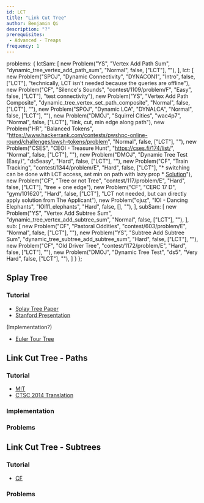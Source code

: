 ```yaml
---
id: LCT
title: "Link Cut Tree"
author: Benjamin Qi
description: "?"
prerequisites:
 - Advanced - Treaps
frequency: 1
---
```



  problems: {
    lctSam: [
      new Problem("YS", "Vertex Add Path Sum", "dynamic_tree_vertex_add_path_sum", "Normal", false, ["LCT"], ""),
    ],
    lct: [
      new Problem("SPOJ", "Dynamic Connectivity", "DYNACON1", "Intro", false, ["LCT"], "technically, LCT isn't needed because the queries are offline"),
      new Problem("CF", "Silence's Sounds", "contest/1109/problem/F", "Easy", false, ["LCT"], "test connectivity"),
      new Problem("YS", "Vertex Add Path Composite", "dynamic_tree_vertex_set_path_composite", "Normal", false, ["LCT"], ""),
      new Problem("SPOJ", "Dynamic LCA", "DYNALCA", "Normal", false, ["LCT"], ""),
      new Problem("DMOJ", "Squirrel Cities", "wac4p7", "Normal", false, ["LCT"], "link, cut, min edge along path"),
      new Problem("HR", "Balanced Tokens", "https://www.hackerrank.com/contests/pwshpc-online-round/challenges/pwsh-tokens/problem", "Normal", false, ["LCT"], ""),
      new Problem("CSES", "CEOI - Treasure Hunt", "https://cses.fi/174/list/", "Normal", false, ["LCT"], ""),
      new Problem("DMOJ", "Dynamic Tree Test (Easy)", "ds5easy", "Hard", false, ["LCT"], ""),
      new Problem("CF", "Train Tracking", "contest/1344/problem/E", "Hard", false, ["LCT"], "* switching can be done with LCT access, set min on path with lazy prop  * [Solution](https://codeforces.com/contest/1344/submission/79212522)"),
      new Problem("CF", "Tree or not Tree", "contest/117/problem/E", "Hard", false, ["LCT"], "tree + one edge"),
      new Problem("CF", "CERC 17 D", "gym/101620", "Hard", false, ["LCT"], "LCT not needed, but can directly apply solution from The Applicant"),
      new Problem("ojuz", "IOI - Dancing Elephants", "IOI11_elephants", "Hard", false, [], ""),
    ],
    subSam: [
      new Problem("YS", "Vertex Add Subtree Sum", "dynamic_tree_vertex_add_subtree_sum", "Normal", false, ["LCT"], ""),
    ],
    sub: [
      new Problem("CF", "Pastoral Oddities", "contest/603/problem/E", "Normal", false, ["LCT"], ""),
      new Problem("YS", "Subtree Add Subtree Sum", "dynamic_tree_subtree_add_subtree_sum", "Hard", false, ["LCT"], ""),
      new Problem("CF", "Old Driver Tree", "contest/1172/problem/E", "Hard", false, ["LCT"], ""),
      new Problem("DMOJ", "Dynamic Tree Test", "ds5", "Very Hard", false, ["LCT"], ""),
    ]
  }
};

## Splay Tree

### Tutorial

  - [Splay Tree Paper](https://www.cs.cmu.edu/~sleator/papers/self-adjusting.pdf)
  - [Stanford Presentation](https://web.stanford.edu/class/archive/cs/cs166/cs166.1146/lectures/08/Slides08.pdf)

(Implementation?)

  - [Euler Tour Tree](https://codeforces.com/blog/entry/18369)
  
## Link Cut Tree - Paths

<Problems problems={metadata.problems.lctSam} />

### Tutorial

  - [MIT](http://courses.csail.mit.edu/6.851/spring12/scribe/L19.pdf)
  - [CTSC 2014 Translation](https://www.overleaf.com/read/zbbwngftkrkx?fbclid=IwAR1VJmGscfSZJHejVqU5_2Nlm8-R09pFlU7PpEg_i3CXEd0Qw-dzliSn5RI)

### Implementation

### Problems

<Problems problems={metadata.problems.lct} />

<!-- 

### USACO Camp

(Maybe add descriptions since problems not publicly viewable.)

  * [The Applicant](https://probgate.org/viewproblem.php?pid=578)
    * tree + one edge
  * [Cows Play on a Tree](https://probgate.org/viewproblem.php?pid=259)
    * reverse tree paths
    * HLD + Treap
    * or two LCTs, one for real tree labels and one for query labels

 -->

## Link Cut Tree - Subtrees

<Problems problems={metadata.problems.subSam} />

### Tutorial

  - [CF](https://codeforces.com/blog/entry/67637)

### Problems

<Problems problems={metadata.problems.sub} />
